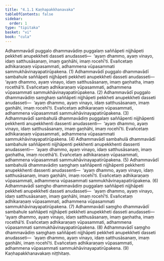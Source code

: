 ```yaml
---
title: "4.1.1 Kaṇhapakkhanavaka"
tableOfContents: false
sidebar:
  order: 1
type: "tipitaka"
basket: "vi"
book: "cula"
---
```



<DynamicBreadcrumb />

<Division number="187" book="cula" e="ch" v="4" p="188">

<Paragraph number="787" book="cula">
Adhammavādī puggalo dhammavādiṃ puggalaṃ saññāpeti nijjhāpeti pekkheti anupekkheti dasseti anudasseti—  ‘ayaṃ dhammo, ayaṃ vinayo, idaṃ satthusāsanaṃ, imaṃ gaṇhāhi, imaṃ rocehī’ti. Evañcetaṃ adhikaraṇaṃ vūpasammati, adhammena vūpasammati sammukhāvinayapatirūpakena. (1)
</Paragraph>

<Paragraph number="788" book="cula">
Adhammavādī puggalo dhammavādī sambahule saññāpeti nijjhāpeti pekkheti anupekkheti dasseti anudasseti—  ‘ayaṃ dhammo, ayaṃ vinayo, idaṃ satthusāsanaṃ, imaṃ gaṇhatha, imaṃ rocethā’ti. Evañcetaṃ adhikaraṇaṃ vūpasammati, adhammena vūpasammati sammukhāvinayapatirūpakena. (2)
</Paragraph>

<Paragraph number="789" book="cula">
Adhammavādī puggalo dhammavādiṃ saṃghaṃ saññāpeti nijjhāpeti pekkheti anupekkheti dasseti anudasseti—  ‘ayaṃ dhammo, ayaṃ vinayo, idaṃ satthusāsanaṃ, imaṃ gaṇhāhi, imaṃ rocehī’ti. Evañcetaṃ adhikaraṇaṃ vūpasammati, adhammena vūpasammati sammukhāvinayapatirūpakena. (3)
</Paragraph>

<Paragraph number="790" book="cula">
Adhammavādī sambahulā dhammavādiṃ puggalaṃ saññāpenti nijjhāpenti pekkhenti anupekkhenti dassenti anudassenti—  ‘ayaṃ dhammo, ayaṃ vinayo, idaṃ satthusāsanaṃ, imaṃ gaṇhāhi, imaṃ rocehī’ti. Evañcetaṃ adhikaraṇaṃ vūpasammati, adhammena vūpasammati sammukhāvinayapatirūpakena. (4)
</Paragraph>

<Paragraph number="791" book="cula">
Adhammavādī sambahulā dhammavādī sambahule saññāpenti nijjhāpenti pekkhenti anupekkhenti dassenti anudassenti—  ‘ayaṃ dhammo, ayaṃ vinayo, idaṃ satthusāsanaṃ, imaṃ gaṇhatha, imaṃ rocethā’ti. Evañcetaṃ adhikaraṇaṃ vūpasammati, adhammena vūpasammati sammukhāvinayapatirūpakena. (5)
</Paragraph>

<Paragraph number="792" book="cula">
Adhammavādī sambahulā dhammavādiṃ saṃghaṃ saññāpenti nijjhāpenti pekkhenti anupekkhenti dassenti anudassenti—  ‘ayaṃ dhammo, ayaṃ vinayo, idaṃ satthusāsanaṃ, imaṃ gaṇhāhi, imaṃ rocehī’ti. Evañcetaṃ adhikaraṇaṃ vūpasammati, adhammena vūpasammati sammukhāvinayapatirūpakena. (6)
</Paragraph>

<Paragraph number="793" book="cula">
Adhammavādī saṃgho dhammavādiṃ puggalaṃ saññāpeti nijjhāpeti pekkheti anupekkheti dasseti anudasseti—  ‘ayaṃ dhammo, ayaṃ vinayo, idaṃ satthusāsanaṃ, imaṃ gaṇhāhi, imaṃ rocehī’ti. Evañcetaṃ adhikaraṇaṃ vūpasammati, adhammena vūpasammati sammukhāvinayapatirūpakena. (7)
</Paragraph>

<Paragraph number="794" book="cula">
Adhammavādī saṃgho dhammavādī sambahule saññāpeti nijjhāpeti pekkheti anupekkheti dasseti anudasseti—  ‘ayaṃ dhammo, ayaṃ vinayo, idaṃ satthusāsanaṃ, imaṃ gaṇhatha, imaṃ rocethā’ti. Evañcetaṃ adhikaraṇaṃ vūpasammati, adhammena vūpasammati sammukhāvinayapatirūpakena. (8)
</Paragraph>

<Paragraph number="795" book="cula">
Adhammavādī saṃgho dhammavādiṃ saṃghaṃ saññāpeti nijjhāpeti pekkheti anupekkheti dasseti anudasseti—  ‘ayaṃ dhammo, ayaṃ vinayo, idaṃ satthusāsanaṃ, imaṃ gaṇhāhi, imaṃ rocehī’ti. Evañcetaṃ adhikaraṇaṃ vūpasammati, adhammena vūpasammati sammukhāvinayapatirūpakena. (9)

</Paragraph>
</Division>

<Paragraph number="796" type="center" book="cula">
Kaṇhapakkhanavakaṃ niṭṭhitaṃ.
</Paragraph>